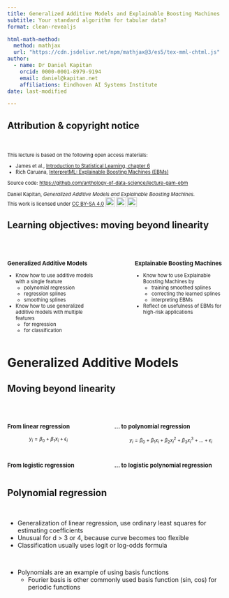 ```yaml
---
title: Generalized Additive Models and Explainable Boosting Machines
subtitle: Your standard algorithm for tabular data?
format: clean-revealjs

html-math-method:
  method: mathjax
  url: "https://cdn.jsdelivr.net/npm/mathjax@3/es5/tex-mml-chtml.js"
author:
  - name: Dr Daniel Kapitan
    orcid: 0000-0001-8979-9194
    email: daniel@kapitan.net
    affiliations: Eindhoven AI Systems Institute
date: last-modified

---
```


## Attribution & copyright notice

<br>

::: {style="font-size: 80%;"}

This lecture is based on the following open access materials:

- James et al., [Introduction to Statistical Learning, chapter 6](https://www.statlearning.com/)
- Rich Caruana, [InterpretML: Explainable Boosting Machines (EBMs)](https://people.orie.cornell.edu/mru8/orie4741/lectures/Tutorial4MadeleineUdellClass_2020Dec08_RichCaruana_IntelligibleMLInterpretML_EBMs_75mins.pdf)


Source code: [https://github.com/anthology-of-data-science/lecture-gam-ebm](https://github.com/anthology-of-data-science/lecture-gam-ebm)
<br>



```{=html}
<p xmlns:cc="http://creativecommons.org/ns#" >Daniel Kapitan, <em>Generalized Additive Models and Explainable Boosting Machines.</em><br>This work is licensed under <a href="https://creativecommons.org/licenses/by-sa/4.0/?ref=chooser-v1" target="_blank" rel="license noopener noreferrer" style="display:inline-block;">CC BY-SA 4.0<img style="height:22px!important;margin-left:3px;vertical-align:text-bottom;" src="https://mirrors.creativecommons.org/presskit/icons/cc.svg?ref=chooser-v1" alt=""><img style="height:22px!important;margin-left:3px;vertical-align:text-bottom;" src="https://mirrors.creativecommons.org/presskit/icons/by.svg?ref=chooser-v1" alt=""><img style="height:22px!important;margin-left:3px;vertical-align:text-bottom;" src="https://mirrors.creativecommons.org/presskit/icons/sa.svg?ref=chooser-v1" alt=""></a></p>
```
:::
## Learning objectives: moving beyond linearity

<br>

:::: {.columns style="font-size: 80%;"}
::: {.column width="45%"}
### Generalized Additive Models

- Know how to use additive models with a single feature
  - polynomial regression
  - regression splines
  - smoothing splines
- Know how to use generalized additive models with multiple features
  - for regression
  - for classification
  
:::

::: {.column width="10%"}
:::

::: {.column width="45%"}
### Explainable Boosting Machines

- Know how to use Explainable Boosting Machines by
  - training smoothed splines
  - correcting the learned splines
  - interpreting EBMs
- Reflect on usefulness of EBMs for high-risk applications
:::
::::

# Generalized Additive Models
## Moving beyond linearity

<br>

:::: {.columns style="font-size: 80%;"}
::: {.column width="40%"}

### From linear regression

$$
y_{i} = \beta_{0} + \beta_{1} x_{i} + \epsilon_{i}
$$

<br>

### From logistic regression

\begin{align}
p(x)& = \frac{e^{y_{i}}}{1 + e^{y_{i}}}\\
\log \left( {\frac{p(x)}{1 - p(x)}} \right) & = \beta_{0} + \beta_{1} x_{i} + \epsilon_{i}
\end{align}
:::

::: {.column width="5%"}
:::

::: {.column width="55%"}
### ... to polynomial regression

$$
y_{i} = \beta_{0} + \beta_{1} x_{i} + \beta_{2} x_{i}^{2} + \beta_{3} x_{i}^{3} + \ldots +\epsilon_{i}
$$
<br>

### ... to logistic polynomial regression

\begin{align}
p(x)& = \frac{e^{y_{i}}}{1 + e^{y_{i}}}\\
\log\left({\frac{p(x)}{1 - p(x)}}\right)& = \beta_{0} + \beta_{1} x_{i} + \beta_{2} x_{i}^{2} + \beta_{3} x_{i}^{3} + \ldots +\epsilon_{i}
\end{align}
:::
::::


## Polynomial regression

<br>

- Generalization of linear regression, use ordinary least squares for estimating coefficients
- Unusual for d > 3 or 4, because curve becomes too flexible
- Classification usually uses logit or log-odds formula

<br>

- Polynomials are an example of using basis functions
  - Fourier basis is other commonly used basis function (sin, cos) for periodic functions
